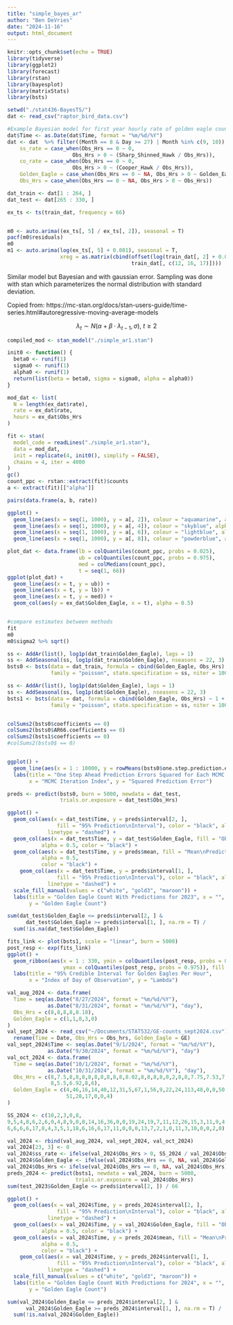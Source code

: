 ```yaml
---
title: "simple_bayes_ar"
author: "Ben DeVries"
date: "2024-11-16"
output: html_document
---
```


```r
knitr::opts_chunk$set(echo = TRUE)
library(tidyverse)
library(ggplot2)
library(forecast)
library(rstan)
library(bayesplot)
library(matrixStats)
library(bsts)
```

```r
setwd("./stat436-BayesTS/")
dat <- read_csv("raptor_bird_data.csv")

#Example Bayesian model for first year hourly rate of golden eagle counts
dat$Time <- as.Date(dat$Time, format = "%m/%d/%Y")
dat <- dat  %>% filter((Month == 8 & Day >= 27) | Month %in% c(9, 10)) %>%  mutate(
    ss_rate = case_when(Obs_Hrs == 0 ~ 0,
                     Obs_Hrs > 0 ~ (Sharp_Shinned_Hawk / Obs_Hrs)),
    co_rate = case_when(Obs_Hrs == 0 ~ 0,
                     Obs_Hrs > 0 ~ (Cooper_Hawk / Obs_Hrs)),
    Golden_Eagle = case_when(Obs_Hrs == 0 ~ NA, Obs_Hrs > 0 ~ Golden_Eagle),
    Obs_Hrs = case_when(Obs_Hrs == 0 ~ NA, Obs_Hrs > 0 ~ Obs_Hrs))

dat_train <- dat[1 : 264, ]
dat_test <- dat[265 : 330, ]
```

```r

ex_ts <- ts(train_dat, frequency = 66)


m0 <- auto.arima((ex_ts[, 5] / ex_ts[, 2]), seasonal = T)
pacf(m0$residuals)
m0
m1 <- auto.arima(log(ex_ts[, 5] + 0.001), seasonal = T,
                 xreg = as.matrix(cbind(offset(log(train_dat[, 2] + 0.001)),
                                        train_dat[, c(12, 16, 17)])))


```

Similar model but Bayesian and with gaussian error. Sampling was done with stan which parameterizes the normal distribution with standard deviation. 

Copied from: https://mc-stan.org/docs/stan-users-guide/time-series.html#autoregressive-moving-average-models

$$\lambda_t\sim N(\alpha+\beta\cdot\lambda_{t-1}, \sigma),\ t\ge2$$

```r
compiled_mod <- stan_model("./simple_ar1.stan")

init0 <- function() {
  beta0 <- runif(1)
  sigma0 <- runif(1)
  alpha0 <- runif(1)
  return(list(beta = beta0, sigma = sigma0, alpha = alpha0))
}

mod_dat <- list(
  N = length(ex_dat$rate),
  rate = ex_dat$rate,
  hours = ex_dat$Obs_Hrs
)

fit <- stan(
  model_code = readLines("./simple_ar1.stan"),
  data = mod_dat,
  init = replicate(4, init0(), simplify = FALSE),
  chains = 4, iter = 4000
)
gc()
count_ppc <- rstan::extract(fit)$counts
a <- extract(fit)[["alpha"]]

pairs(data.frame(a, b, rate))

ggplot() +
  geom_line(aes(x = seq(1, 1000), y = a[, 2]), colour = "aquamarine", alpha = 0.8) +
  geom_line(aes(x = seq(1, 1000), y = a[, 4]), colour = "skyblue", alpha = 0.8) +
  geom_line(aes(x = seq(1, 1000), y = a[, 6]), colour = "lightblue", alpha = 0.8) +
  geom_line(aes(x = seq(1, 1000), y = a[, 8]), colour = "powderblue", alpha = 0.8)

plot_dat <- data.frame(lb = colQuantiles(count_ppc, probs = 0.025),
                       ub = colQuantiles(count_ppc, probs = 0.975),
                       med = colMedians(count_ppc),
                       t = seq(1, 66))
ggplot(plot_dat) +
  geom_line(aes(x = t, y = ub)) +
  geom_line(aes(x = t, y = lb)) +
  geom_line(aes(x = t, y = med)) +
  geom_col(aes(y = ex_dat$Golden_Eagle, x = t), alpha = 0.5)


#compare estimates between methods
fit
m0
m0$sigma2 %>% sqrt()
```

```r
ss <- AddAr(list(), log1p(dat_train$Golden_Eagle), lags = 1)
ss <- AddSeasonal(ss, log1p(dat_train$Golden_Eagle), nseasons = 22, 3)
bsts0 <- bsts(data = dat_train, formula = cbind(Golden_Eagle, Obs_Hrs) ~ 1 + ss_rate,
              family = "poisson", state.specification = ss, niter = 10000, seed = 436)

ss <- AddAr(list(), log1p(dat$Golden_Eagle), lags = 1)
ss <- AddSeasonal(ss, log1p(dat$Golden_Eagle), nseasons = 22, 3)
bsts1 <- bsts(data = dat, formula = cbind(Golden_Eagle, Obs_Hrs) ~ 1 + ss_rate,
              family = "poisson", state.specification = ss, niter = 10000, seed = 436)


colSums2(bsts0$coefficients == 0)
colSums2(bsts0$AR66.coefficients == 0)
colSums2(bsts1$coefficients == 0)
#colSums2(bsts0$ == 0)


ggplot() +
  geom_line(aes(x = 1 : 10000, y = rowMeans(bsts0$one.step.prediction.errors ^ 2))) +
  labs(title = "One Step Ahead Prediction Errors Squared for Each MCMC Iteration",
       x = "MCMC Iteration Index", y = "Squared Prediction Error")

preds <- predict(bsts0, burn = 5000, newdata = dat_test,
                 trials.or.exposure = dat_test$Obs_Hrs)

ggplot() +
  geom_col(aes(x = dat_test$Time, y = preds$interval[2, ],
                fill = "95% Prediction\nInterval"), color = "black", alpha = 0,
             linetype = "dashed") +
  geom_col(aes(x = dat_test$Time, y = dat_test$Golden_Eagle, fill = "Observed"),
           alpha = 0.5, color = "black") +
  geom_col(aes(x = dat_test$Time, y = preds$mean, fill = "Mean\nPrediction"),
           alpha = 0.5,
           color = "black") +
    geom_col(aes(x = dat_test$Time, y = preds$interval[1, ],
                fill = "95% Prediction\nInterval"), color = "black", alpha = 0,
             linetype = "dashed") +
  scale_fill_manual(values = c("white", "gold3", "maroon")) +
  labs(title = "Golden Eagle Count With Predictions for 2023", x = "",
       y = "Golden Eagle Count")

sum(dat_test$Golden_Eagle <= preds$interval[2, ] &
      dat_test$Golden_Eagle >= preds$interval[1, ], na.rm = T) /
  sum(!is.na(dat_test$Golden_Eagle))
```

```r
fits_link <- plot(bsts1, scale = "linear", burn = 5000)
post_resp <- exp(fits_link)
ggplot() +
  geom_ribbon(aes(x = 1 : 330, ymin = colQuantiles(post_resp, probs = 0.025),
                  ymax = colQuantiles(post_resp, probs = 0.975)), fill = "sienna") +
  labs(title = "95% Credible Interval for Golden Eagles Per Hour",
       x = "Index of Day of Observation", y = "Lambda")

```


```r
val_aug_2024 <- data.frame(
  Time = seq(as.Date("8/27/2024", format = "%m/%d/%Y"),
             as.Date("8/31/2024", format = "%m/%d/%Y"), "day"),
  Obs_Hrs = c(8,8,8,8,8.18),
  Golden_Eagle = c(1,1,0,3,0)
)
val_sept_2024 <- read_csv("~/Documents/STAT532/GE-counts_sept2024.csv") %>%
  rename(Time = Date, Obs_Hrs = Obs_hrs, Golden_Eagle = GE)
val_sept_2024$Time <- seq(as.Date("9/1/2024", format = "%m/%d/%Y"),
             as.Date("9/30/2024", format = "%m/%d/%Y"), "day")
val_oct_2024 <- data.frame(
  Time = seq(as.Date("10/1/2024", format = "%m/%d/%Y"),
             as.Date("10/31/2024", format = "%m/%d/%Y"), "day"),
  Obs_Hrs = c(8,7.5,8,8,8,8,8,8,8,8,8,8.02,8,8,8,8,0,2,8,8,7.75,7.53,7.42,3.25,8,8.25,
              8,5.5,6.92,8,6),
  Golden_Eagle = c(4,46,16,14,40,12,31,5,67,1,56,9,22,24,113,48,0,0,50,34,46,9,1,19,15,
                   51,28,17,0,0,4)
)

SS_2024 <- c(10,2,3,0,8,
9,5,4,8,6,2,6,0,4,8,9,0,0,14,16,36,0,0,19,24,19,7,11,12,26,15,3,11,9,4,
6,6,6,6,17,8,4,3,5,1,18,6,16,6,17,11,0,0,0,13,7,2,1,0,11,3,10,0,0,2,0)

val_2024 <- rbind(val_aug_2024, val_sept_2024, val_oct_2024)
val_2024[23, 3] <- 0
val_2024$ss_rate <- ifelse(val_2024$Obs_Hrs > 0, SS_2024 / val_2024$Obs_Hrs, 0)
val_2024$Golden_Eagle <- ifelse(val_2024$Obs_Hrs == 0, NA, val_2024$Golden_Eagle)
val_2024$Obs_Hrs <- ifelse(val_2024$Obs_Hrs == 0, NA, val_2024$Obs_Hrs)
preds_2024 <- predict(bsts1, newdata = val_2024, burn = 5000,
                      trials.or.exposure = val_2024$Obs_Hrs)
sum(test_2023$Golden_Eagle <= preds$interval[2, ]) / 66

ggplot() +
  geom_col(aes(x = val_2024$Time, y = preds_2024$interval[2, ],
                fill = "95% Prediction\nInterval"), color = "black", alpha = 0,
             linetype = "dashed") +
  geom_col(aes(x = val_2024$Time, y = val_2024$Golden_Eagle, fill = "Observed"),
           alpha = 0.5, color = "black") +
  geom_col(aes(x = val_2024$Time, y = preds_2024$mean, fill = "Mean\nPrediction"),
           alpha = 0.5,
           color = "black") +
    geom_col(aes(x = val_2024$Time, y = preds_2024$interval[1, ],
                fill = "95% Prediction\nInterval"), color = "black", alpha = 0,
             linetype = "dashed") +
  scale_fill_manual(values = c("white", "gold3", "maroon")) +
  labs(title = "Golden Eagle Count With Predictions for 2024", x = "",
       y = "Golden Eagle Count")

sum(val_2024$Golden_Eagle <= preds_2024$interval[2, ] &
      val_2024$Golden_Eagle >= preds_2024$interval[1, ], na.rm = T) /
  sum(!is.na(val_2024$Golden_Eagle))
```


